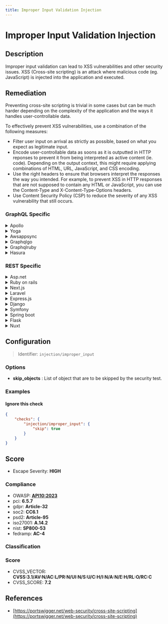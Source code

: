 ```yaml
---
title: Improper Input Validation Injection
---
```


# Improper Input Validation Injection

## Description

Improper input validation can lead to XSS vulnerabilities and other security issues.
XSS (Cross-site scripting) is an attack where malicious code (eg. JavaScript) is injected into the application and executed.


## Remediation

Preventing cross-site scripting is trivial in some cases but can be much harder depending on the complexity of the application and the ways it handles user-controllable data.

To effectively prevent XSS vulnerabilities, use a combination of the following measures:

- Filter user input on arrival as strictly as possible, based on what you expect as legitimate input.
- Encode user-controllable data as soons as it is outputted in HTTP reponses to prevent it from being interpreted as active content (ie. code). Depending on the output context, this might require applying combinations of HTML, URL, JavaScript, and CSS encoding.
- Use the right headers to ensure that browsers interpret the responses the way you intended. For example, to prevent XSS in HTTP responses that are not supposed to contain any HTML or JavaScript, you can use the Content-Type and X-Content-Type-Options headers.
- Use Content Security Policy (CSP) to reduce the severity of any XSS vulnerability that still occurs.



### GraphQL Specific

<details>
    <summary>Apollo</summary>

In Apollo Server, use validation rules to sanitize user input and prevent XSS attacks. Implement custom directives or use libraries like graphql-constraint-directive for input validation.

</details>

<details>
    <summary>Yoga</summary>

In GraphQL Yoga, validate inputs using middleware or custom scalar types to ensure that the data conforms to expected formats, thus preventing XSS.

</details>

<details>
    <summary>Awsappsync</summary>

For AWS AppSync, use VTL (Velocity Template Language) to validate input arguments and AWS WAF to protect against common web exploits like XSS.

</details>

<details>
    <summary>Graphqlgo</summary>

In GraphQL Go, use the validator package to add validation tags to your schema structs, ensuring that inputs are properly sanitized before processing.

</details>

<details>
    <summary>Graphqlruby</summary>

In GraphQL-Ruby, use input object classes with built-in validators or custom validation methods to sanitize and validate input before execution.

</details>

<details>
    <summary>Hasura</summary>

With Hasura, leverage PostgreSQL's check constraints to validate input at the database level and use Hasura's permission system to prevent unauthorized operations.

</details>


### REST Specific

<details>
    <summary>Asp.net</summary>

In ASP.NET, use data annotations to validate input models and implement custom validation attributes if necessary to prevent XSS and other injection attacks.

</details>

<details>
    <summary>Ruby on rails</summary>

In Ruby on Rails, use Active Model validations to ensure that inputs are properly sanitized and validated before they are used in the application.

</details>

<details>
    <summary>Next.js</summary>

In Next.js, validate API route inputs using libraries like Joi or Yup before processing them to prevent XSS and other security vulnerabilities.

</details>

<details>
    <summary>Laravel</summary>

In Laravel, use the built-in validation rules in request classes or controllers to validate user input and protect against XSS.

</details>

<details>
    <summary>Express.js</summary>

In Express.js, use middleware like express-validator to validate and sanitize user input before it reaches your route handlers.

</details>

<details>
    <summary>Django</summary>

In Django, use form or serializer validation to ensure that user input is sanitized and validated before being processed.

</details>

<details>
    <summary>Symfony</summary>

In Symfony, use the Validator component with built-in or custom constraints to validate user input and prevent XSS attacks.

</details>

<details>
    <summary>Spring boot</summary>

In Spring Boot, use JSR-303/JSR-380 annotations for input validation in your controller methods to ensure that the input is valid before processing.

</details>

<details>
    <summary>Flask</summary>

In Flask, use WTForms or similar libraries to validate form input and ensure that data is sanitized before being used in the application.

</details>

<details>
    <summary>Nuxt</summary>

In Nuxt.js, validate user input on the server side in your API routes or middleware using libraries like Joi or Yup before processing the data.

</details>

## Configuration

> Identifier: `injection/improper_input`

### Options

- **skip_objects** : List of object that are to be skipped by the security test.




### Examples



#### Ignore this check

```json
{
    "checks": {
        "injection/improper_input": {
            "skip": true
        }
    }
}
```




## Score

- Escape Severity: **<span className="high-severity">HIGH</span>**

### Compliance

- OWASP: **[API10:2023](https://github.com/OWASP/API-Security/blob/master/editions/2023/en/0xaa-unsafe-consumption-of-apis.md)**
- pci: **6.5.7**
- gdpr: **Article-32**
- soc2: **CC6.1**
- psd2: **Article-95**
- iso27001: **A.14.2**
- nist: **SP800-53**
- fedramp: **AC-4**

### Classification






### Score

- CVSS_VECTOR: **CVSS:3.1/AV:N/AC:L/PR:N/UI:N/S:U/C:H/I:N/A:N/E:H/RL:O/RC:C**
- CVSS_SCORE: **7.2**

## References

- [https://portswigger.net/web-security/cross-site-scripting](https://portswigger.net/web-security/cross-site-scripting)
  